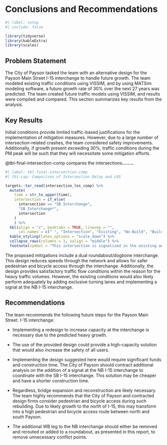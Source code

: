 # Conclusions and Recommendations

```r
#| label: setup
#| include: false

library(tidyverse)
library(kableExtra)
library(scales)
```

## Problem Statement

The City of Payson tasked the team with an alternative design for the Payson Main Street I-15 interchange to handle future growth.
The team modeled existing traffic conditions using VISSIM, and by using MATSim modeling software, a future growth rate of 30% over the next 27 years was predicted.
The team created future traffic models using VISSIM, and results were compiled and compared.
This section summarizes key results from the analysis.

## Key Results

Initial conditions provide limited traffic-based justifications for the implementation of mitigation measures.
However, due to a large number of intersection-related crashes, the team considered safety improvements.
Additionally, if growth present exceeding 30%, traffic conditions during the PM peak will be such that they will necessitate some mitigation efforts.

@tbl-final-intersection-comp compares the intersections***........***

```r
#| label: tbl-final-intersection-comp
#| tbl-cap: Comparison of Intersection Delay and LOS

targets::tar_read(intersection_los_comp) %>% 
  mutate(
    time = str_to_upper(time),
    intersection = if_else(
      intersection == "SB Interchange",
      "SB Interchange*",
      intersection
    )
    ) %>% 
  kbl(align = "c", booktabs = TRUE, linesep = "",
      col.names = c(" ", "Intersection", "Existing", "No-Build", "Build")) %>% 
  kable_styling(latex_options = "scale_down") %>% 
  collapse_rows(columns = 1, valign = "middle") %>% 
  footnote(symbol = "This intersection is signalized in the existing and no-build models, but is unsignalized in the build model.")
```

The proposed mitigations include a dual roundabout/dogbone interchange.
This design reduces speeds through the network and allows for safer pedestrian and bicycle access through the interchange.
Additionally, the design provides satisfactory traffic flow conditions within the reason for the heavy traffic volumes.
However, the existing conditions would also likely perform adequately by adding exclusive turning lanes and implementing a signal at the NB I-15 interchange.

## Recommendations

The team recommends the following future steps for the Payson Main Street. I-15 interchange:

-   Implementing a redesign to increase capacity at the interchange is necessary due to the predicted heavy growth.

-   The use of the provided design could provide a high-capacity solution that would also increase the safety of all users.

-   Implementing the design suggested here would require significant funds and construction time.
    The City of Payson should contract additional analysis on the addition of a signal at the NB I-15 interchange to coordinate with the SB I-15 interchange.
    This solution may be cheaper and have a shorter construction time.

-   Regardless, bridge expansion and reconstruction are likely necessary.
    The team highly recommends that the City of Payson and contracted design firms consider pedestrian and bicycle access during such rebuilding.
    Due to likely growth to the north of I-15, this may transform into a high pedestrian and bicycle access route between north and south Payson.

-   The additional WB leg to the NB interchange should either be removed and rerouted or added to a roundabout, as presented in this report, to remove unnecessary conflict points.
